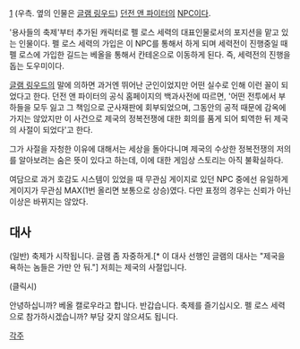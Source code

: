 [attachment:/wp_2009_06_calendar_b_1024_1.jpg]
(우측. 옆의 인물은 [[글램 링우드]])
[[던전 앤 파이터]]의 [[NPC]]이다.

'용사들의 축제'부터 추가된 캐릭터로 펠 로스 세력의 대표인물로서의 포지션을 맡고 있는 인물이다. 펠 로스 세력의 가입은 이 NPC를 통해서 하게 되며 세력전이 진행중일 때 펠 로스에 가입한 길드는 베올을 통해서 칸테온으로 이동하게 된다. 즉, 세력전의 진행을 돕는 도우미이다.

[[글램 링우드]]의 말에 의하면 과거엔 뛰어난 군인이었지만 어떤 실수로 인해 이런 꼴이 되었다고 한다. 던전 앤 파이터의 공식 홈페이지의 백과사전에 따르면, '어떤 전투에서 부하들을 모두 잃고 그 책임으로 군사재판에 회부되었으며, 그동안의 공적 때문에 감옥에 가지는 않았지만 이 사건으로 제국의 정복전쟁에 대한 회의를 품게 되어 퇴역한 뒤 제국의 사절이 되었다'고 한다. 

그가 사절을 자청한 이유에 대해서는 세상을 돌아다니며 제국의 수상한 정복전쟁의 저의를 알아보려는 숨은 뜻이 있다고 하는데, 이에 대한 게임상 스토리는 아직 불확실하다. 

여담으로 과거 호감도 시스템이 있었을 때 무관심 게이지로 있던 NPC 중에선 유일하게 게이지가 무관심 MAX(1번 올리면 보통으로 상승)였다. 다만 표정의 경우는 신뢰가 아닌 이상은 바뀌지는 않았다.
== 대사 ==

(일반)  
축제가 시작됩니다.
글램 좀 자중하게.[* 이 대사 선행인 글램의 대사는 "제국을 욕하는 놈들은 가만 안 둬."]
저희는 제국의 사절입니다.

(클릭시)  

안녕하십니까? 베올 캘로우라고 합니다.
반갑습니다. 축제를 즐기십시오.
펠 로스 세력으로 참가하시겠습니까?
부담 갖지 않으셔도 됩니다.

[[각주]]
